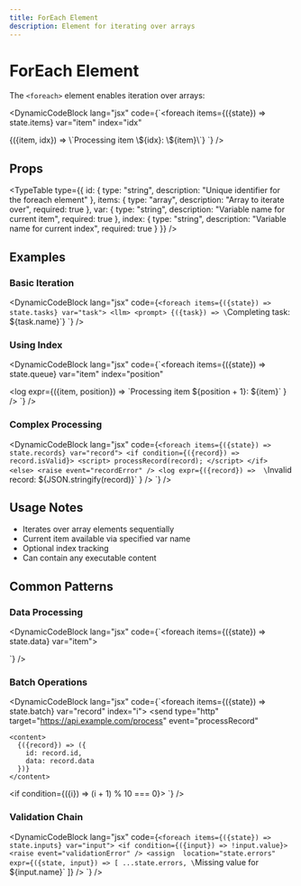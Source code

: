 ```yaml
---
title: ForEach Element
description: Element for iterating over arrays
---
```


# ForEach Element

The `<foreach>` element enables iteration over arrays:

<DynamicCodeBlock lang="jsx" code={`<foreach 
  items={({state}) => state.items}
  var="item"
  index="idx"
>
  <llm>
    <prompt>
      {({item, idx}) => \`Processing item \${idx}: \${item}\`}
    </prompt>
  </llm>
</foreach>`} />

## Props

<TypeTable type={{
    id: {
      type: "string",
      description: "Unique identifier for the foreach element"
    },
    items: {
      type: "array",
      description: "Array to iterate over",
      required: true
    },
    var: {
      type: "string",
      description: "Variable name for current item",
      required: true
    },
    index: {
      type: "string",
      description: "Variable name for current index",
      required: true
    }
  }} />

## Examples

### Basic Iteration

<DynamicCodeBlock lang="jsx" code={`<foreach items={({state}) => state.tasks} var="task">
  <llm>
    <prompt>
      {({task}) => \`Completing task: \${task.name}\`}
    </prompt>
  </llm>
</foreach>`} />

### Using Index

<DynamicCodeBlock lang="jsx" code={`<foreach 
  items={({state}) => state.queue} 
  var="item" 
  index="position"
>
  <log expr={({item, position}) => 
    \`Processing item \${position + 1}: \${item}\`
  } />
</foreach>`} />

### Complex Processing

<DynamicCodeBlock lang="jsx" code={`<foreach items={({state}) => state.records} var="record">
  <if condition={({record}) => record.isValid}>
    <script>
      processRecord(record);
    </script>
  </if>
  <else>
    <raise event="recordError" />
    <log expr={({record}) => 
      \`Invalid record: \${JSON.stringify(record)}\`
    } />
  </else>
</foreach>`} />

## Usage Notes

- Iterates over array elements sequentially
- Current item available via specified var name
- Optional index tracking
- Can contain any executable content


## Common Patterns

### Data Processing

<DynamicCodeBlock lang="jsx" code={`<foreach items={({state}) => state.data} var="item">
  <script>
    const processed = transform(item);
    _dataModel.setValue("state.results", 
      [...state.results, processed]
    );
  </script>
</foreach>`} />

### Batch Operations

<DynamicCodeBlock lang="jsx" code={`<foreach items={({state}) => state.batch} var="record" index="i">
  <send 
    type="http"
    target="https://api.example.com/process"
    event="processRecord"
  >
    <content>
      {({record}) => ({
        id: record.id,
        data: record.data
      })}
    </content>
  </send>
  
  <if condition={({i}) => (i + 1) % 10 === 0}>
    <log expr="Batch checkpoint reached" />
  </if>
</foreach>`} />

### Validation Chain

<DynamicCodeBlock lang="jsx" code={`<foreach items={({state}) => state.inputs} var="input">
  <if condition={({input}) => !input.value}>
    <raise event="validationError" />
    <assign 
      location="state.errors" 
      expr={({state, input}) => [
        ...state.errors,
        \`Missing value for \${input.name}\`
      ]}
    />
  </if>
</foreach>`} />
